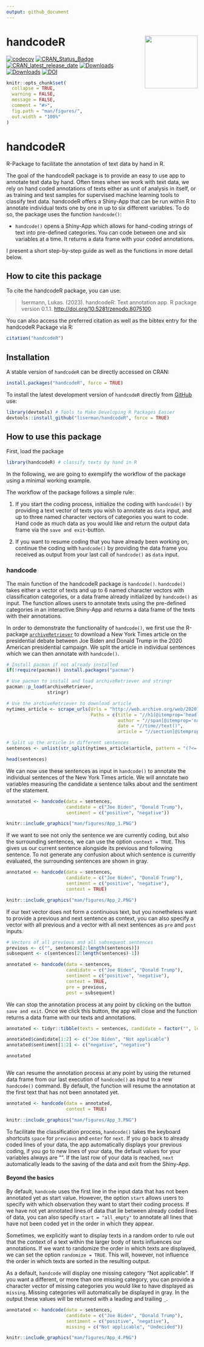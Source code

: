 ```yaml
---
output: github_document
---
```


# handcodeR <img src="man/figures/logo.png" align="right" height="139" />

[![codecov](https://codecov.io/gh/liserman/handcodeR/branch/master/graph/badge.svg?token=GVL875HZ14)](https://app.codecov.io/gh/liserman/handcodeR)
[![CRAN_Status_Badge](https://www.r-pkg.org/badges/version/handcodeR)](https://cran.r-project.org/package=handcodeR)
[![CRAN_latest_release_date](https://www.r-pkg.org/badges/last-release/handcodeR)](https://cran.r-project.org/package=handcodeR)
[![Downloads](https://cranlogs.r-pkg.org/badges/handcodeR)](https://cran.r-project.org/package=handcodeR)
[![Downloads](https://cranlogs.r-pkg.org/badges/grand-total/handcodeR?color=yellow)](https://cran.r-project.org/package=handcodeR)
[![DOI](https://zenodo.org/badge/608736610.svg)](https://zenodo.org/badge/latestdoi/608736610)

```r
knitr::opts_chunk$set(
  collapse = TRUE,
  warning = FALSE,
  message = FALSE,
  comment = "#>",
  fig.path = "man/figures/",
  out.width = "100%"
)
```


# handcodeR

R-Package to facilitate the annotation of text data by hand in R.


The goal of the handcodeR package is to provide an easy to use app to annotate text data by hand. Often times when we work with text data, we rely on hand coded annotations of texts either as unit of analysis in itself, or as training and test samples for supervised machine learning tools to classify text data. handcodeR offers a Shiny-App that can be run within R to annotate individual texts one by one in up to six different variables. To do so, the package uses the function `handcode()`:

- `handcode()` opens a Shiny-App which allows for hand-coding strings of text into pre-defined categories. You can code between one and six variables at a time. It returns a data frame with your coded annotations.


I present a short step-by-step guide as well as the functions in more detail below.


## How to cite this package

To cite the handcodeR package, you can use:

> Isermann, Lukas. (2023). handcodeR: Text annotation app.
> R package version 0.1.1.
> <http://doi.org/10.5281/zenodo.8075100>.

You can also access the preferred citation as well as the bibtex entry for the handcodeR Package via R:

```r
citation("handcodeR")
```




## Installation

A stable version of `handcodeR` can be directly accessed on CRAN:

```R
install.packages("handcodeR", force = TRUE)
```

To install the latest development version of `handcodeR` directly from [GitHub](https://github.com/liserman/handcodeR) use:

```R
library(devtools) # Tools to Make Developing R Packages Easier
devtools::install_github("liserman/handcodeR", force = TRUE)
```

## How to use this package

First, load the package

```R
library(handcodeR) # classify texts by hand in R
```

In the following, we are going to exemplify the workflow of the package using a minimal working example.

The workflow of the package follows a simple rule:

1. If you start the coding process, initialize the coding with `handcode()` by providing a text vector of texts you wish to annotate as `data` input, and up to three named character vectors of categories you want to code. Hand code as much data as you would like and return the output data frame via the `save and exit`-button.

2. If you want to resume coding that you have already been working on, continue the coding with `handcode()` by providing the data frame you received as output from your last call of `handcode()` as `data` input.


### handcode

The main function of the handcodeR package is `handcode()`. `handcode()` takes either a vector of texts and up to 6 named character vectors with classification categories, or a data frame already initialized by `handcode()` as input. The function allows users to annotate texts using the pre-defined categories in an interactive Shiny-App and returns a data frame of the texts with their annotations.

In order to demonstrate the functionality of `handcode()`, we first use the R-package [`archiveRetriever`](https://github.com/liserman/archiveRetriever) to download a New York Times article on the presidential debate between Joe Biden and Donald Trump in the 2020 American presidential campaign. We split the article in individual sentences which we can then annotate with `handcode()`. 

```r
# Install pacman if not already installed
if(!require(pacman)) install.packages("pacman")

# Use pacman to install and load archiveRetriever and stringr
pacman::p_load(archiveRetriever,
               stringr)

# Use the archiveRetriever to download article
nytimes_article <- scrape_urls(Urls = "http://web.archive.org/web/20201001004918/https://www.nytimes.com/2020/09/30/opinion/biden-trump-2020-debate.html",
                               Paths = c(title = "//h1[@itemprop='headline']",
                                         author = "//span[@itemprop='name']",
                                         date = "//time//text()",
                                         article = "//section[@itemprop='articleBody']//p"))

# Split up the article in different sentences
sentences <- unlist(str_split(nytimes_article$article, pattern = "(?<=(?<!Mr)[\\.!?])\\s"))

head(sentences)
```
We can now use these sentences as input in `handcode()` to annotate the individual sentences of the New York Times article. We will annotate two variables measuring the candidate a sentence talks about and the sentiment of the statement.

```r
annotated <- handcode(data = sentences, 
                      candidate = c("Joe Biden", "Donald Trump"),
                      sentiment = c("positive", "negative"))
```

```r
knitr::include_graphics("man/figures/App_1.PNG")
```


If we want to see not only the sentence we are currently coding, but also the surrounding sentences, we can use the option `context = TRUE`. This gives us our current sentence alongside its previous and following sentence. To not generate any confusion about which sentence is currently evaluated, the surrounding sentences are shown in gray.

```r
annotated <- handcode(data = sentences, 
                      candidate = c("Joe Biden", "Donald Trump"),
                      sentiment = c("positive", "negative"),
                      context = TRUE)
```

```r
knitr::include_graphics("man/figures/App_2.PNG")
```

If our text vector does not form a continuous text, but you nonetheless want to provide a previous and next sentence as context, you can also specify a vector with all previous and a vector with all next sentences as `pre` and `post` inputs.

```r
# Vectors of all previous and all subsequent sentences
previous <- c("", sentences[2:length(sentences)])
subsequent <- c(sentences[2:length(sentences)-1])

annotated <- handcode(data = sentences,
                      candidate = c("Joe Biden", "Donald Trump"),
                      sentiment = c("positive", "negative"),
                      context = TRUE,
                      pre = previous,
                      post = subsequent)
```


We can stop the annotation process at any point by clicking on the button `save and exit`. Once we click this button, the app will close and the function returns a data frame with our texts and annotations. 

```r
annotated <- tidyr::tibble(texts = sentences, candidate = factor("", levels = c("", "Not applicable", "Joe Biden", "Donald Trump")), sentiment = factor("", levels = c("", "Not applicable", "positive", "negative")))

annotated$candidate[1:2] <- c("Joe Biden", "Not applicable")
annotated$sentiment[1:2] <- c("negative", "negative")
```

```r
annotated
```

```r
```


We can resume the annotation process at any point by using the returned data frame from our last execution of `handcode()` as input to a new `handcode()` command. By default, the function will resume the annotation at the first text that has not been annotated yet. 

```r
annotated <- handcode(data = annotated,
                      context = TRUE)
```

```r
knitr::include_graphics("man/figures/App_3.PNG")
```


To facilitate the classification process, `handcode()` takes the keyboard shortcuts `space` for `previous` and `enter` for `next`. If you go back to already coded lines of your data, the app automatically displays your previous coding, if you go to new lines of your data, the default values for your variables always are "". If the last row of your data is reached, `next` automatically leads to the saving of the data and exit from the Shiny-App.  


#### Beyond the basics

By default, `handcode` uses the first line in the input data that has not been annotated yet as start value. However, the option `start` allows users to specify with which observation they want to start their coding process. If we have not yet annotated lines of data that lie between already coded lines of data, you can also specify `start = "all_empty"` to annotate all lines that have not been coded yet in the order in which they appear.

Sometimes, we explicitly want to display texts in a random order to rule out that the context of a text within the larger body of texts influences our annotations. If we want to randomize the order in which texts are displayed, we can set the option `randomize = TRUE`. This will, however, not influence the order in which texts are sorted in the resulting output.

As a default, `handcode` will display one missing category "Not applicable". If you want a different, or more than one missing category, you can provide a character vector of missing categories you would like to have displayed as `missing`. Missing categories will automatically be displayed in gray. In the output these values will be returned with a leading and trailing `_`.


```r
annotated <- handcode(data = sentences, 
                      candidate = c("Joe Biden", "Donald Trump"),
                      sentiment = c("positive", "negative"),
                      missing = c("Not applicable", "Undecided"))
```
```r
knitr::include_graphics("man/figures/App_4.PNG")
```






